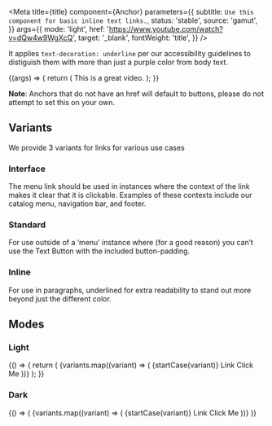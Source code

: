 

<Meta
  title={title}
  component={Anchor}
  parameters={{
    subtitle: `Use this component for basic inline text links.`,
    status: 'stable',
    source: 'gamut',
  }}
  args={{
    mode: 'light',
    href: 'https://www.youtube.com/watch?v=dQw4w9WgXcQ',
    target: '_blank',
    fontWeight: 'title',
  }}
/>

It applies `text-decoration: underline` per our accessibility guidelines to distiguish them with more than just a purple color from body text.

<Canvas>
  <Story name="Anchor">
    {(args) => {
      return (
        <Text fontSize={22} as="p">
          This is a <Anchor {...args}>great video</Anchor>.
        </Text>
      );
    }}
  </Story>
</Canvas>

<PropsTable story="Anchor" />

**Note**: Anchors that do not have an href will default to buttons, please do not attempt to set this on your own.

## Variants

We provide 3 variants for links for various use cases

### Interface

The menu link should be used in instances where the context of the link makes it clear that it is clickable. Examples of these contexts include our catalog menu, navigation bar, and footer.

### Standard

For use outside of a ‘menu’ instance where (for a good reason) you can’t use the Text Button with the included button-padding.

### Inline

For use in paragraphs, underlined for extra readability to stand out more beyond just the different color.


## Modes

### Light

<Canvas>
  <Story name="light">
    {() => {
      return (
        <Box padding={16}>
          {variants.map((variant) => (
            <Box key={`${variant}-light`} display="inline-block" padding={8}>
              <Text as="p">{startCase(variant)} Link</Text>
              <Anchor
                marginRight={8}
                variant={variant}
                key={`${variant}-light`}
                href={`#${variant}`}
              >
                Click Me
              </Anchor>
            </Box>
          ))}
        </Box>
      );
    }}
  </Story>
</Canvas>

### Dark

<Canvas>
  <Story name="dark">
    {() => (
      <Box padding={16} backgroundColor="navy">
        {variants.map((variant) => (
          <Box key={`${variant}-dark`} display="inline-block" padding={8}>
            <Text as="p" textColor="white" textTransform="uppercase">
              {startCase(variant)} Link
            </Text>
            <Anchor mode="dark" variant={variant} href={`#${variant}`}>
              Click Me
            </Anchor>
          </Box>
        ))}
      </Box>
    )}
  </Story>
</Canvas>
